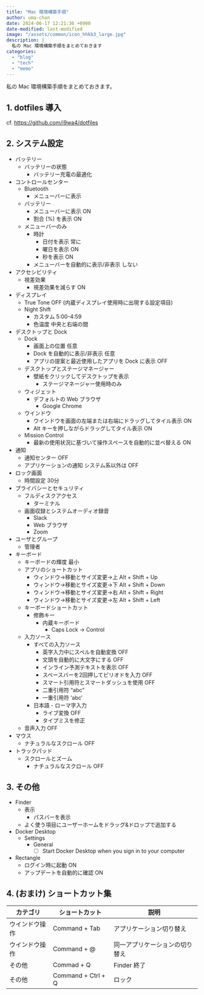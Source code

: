 ```yaml
---
title: "Mac 環境構築手順"
author: uma-chan
date: 2024-06-17 12:21:36 +0900
date-modified: last-modified
image: "/assets/common/icon_hhkb3_large.jpg"
description: |
  私の Mac 環境構築手順をまとめておきます
categories:
  - "blog"
  - "tech"
  - "memo"
---
```


私の Mac 環境構築手順をまとめておきます。

## 1. dotfiles 導入

cf. <https://github.com/i9wa4/dotfiles>

## 2. システム設定

- バッテリー
    - バッテリーの状態
        - バッテリー充電の最適化
- コントロールセンター
    - Bluetooth
        - メニューバーに表示
    - バッテリー
        - メニューバーに表示 ON
        - 割合 (%) を表示 ON
    - メニューバーのみ
        - 時計
            - 日付を表示 常に
            - 曜日を表示 ON
            - 秒を表示 ON
        - メニューバーを自動的に表示/非表示 しない
- アクセシビリティ
    - 視差効果
        - 視差効果を減らす ON
- ディスプレイ
    - True Tone OFF (内蔵ディスプレイ使用時に出現する設定項目)
    - Night Shift
        - カスタム 5:00-4:59
        - 色温度 中央と右端の間
- デスクトップと Dock
    - Dock
        - 画面上の位置 任意
        - Dock を自動的に表示/非表示 任意
        - アプリの提案と最近使用したアプリを Dock に表示 OFF
    - デスクトップとステージマネージャー
        - 壁紙をクリックしてデスクトップを表示
            - ステージマネージャー使用時のみ
    - ウィジェット
        - デフォルトの Web ブラウザ
            - Google Chrome
    - ウインドウ
        - ウインドウを画面の左端または右端にドラッグしてタイル表示 ON
        - Alt キーを押しながらドラッグしてタイル表示 ON
    - Mission Control
        - 最新の使用状況に基づいて操作スペースを自動的に並べ替える ON
- 通知
    - 通知センター OFF
    - アプリケーションの通知 システム系以外は OFF
- ロック画面
    - 時間設定 30分
- プライバシーとセキュリティ
    - フルディスクアクセス
        - ターミナル
    - 画面収録とシステムオーディオ録音
        - Slack
        - Web ブラウザ
        - Zoom
- ユーザとグループ
    - 管理者
- キーボード
    - キーボードの輝度 最小
    - アプリのショートカット
        - ウィンドウ->移動とサイズ変更->上 Alt + Shift + Up
        - ウィンドウ->移動とサイズ変更->下 Alt + Shift + Down
        - ウィンドウ->移動とサイズ変更->右 Alt + Shift + Right
        - ウィンドウ->移動とサイズ変更->左 Alt + Shift + Left
    - キーボードショートカット
        - 修飾キー
            - 内蔵キーボード
                - Caps Lock -> Control
    - 入力ソース
        - すべての入力ソース
            - 英字入力中にスペルを自動変換 OFF
            - 文頭を自動的に大文字にする OFF
            - インライン予測テキストを表示 OFF
            - スペースバーを2回押してピリオドを入力 OFF
            - スマート引用符とスマートダッシュを使用 OFF
            - 二重引用符 "abc"
            - 一重引用符 'abc'
        - 日本語 - ローマ字入力
            - ライブ変換 OFF
            - タイプミスを修正
    - 音声入力 OFF
- マウス
    - ナチュラルなスクロール OFF
- トラックパッド
    - スクロールとズーム
        - ナチュラルなスクロール OFF

## 3. その他

- Finder
    - 表示
        - パスバーを表示
    - よく使う項目にユーザーホームをドラッグ&ドロップで追加する
- Docker Desktop
    - Settings
        - General
            - [ ] Start Docker Desktop when you sign in to your computer
- Rectangle
    - ログイン時に起動 ON
    - アップデートを自動的に確認 ON

## 4. (おまけ) ショートカット集

| カテゴリ       | ショートカット     | 説明                           |
| ---            | ---                | ---                            |
| ウインドウ操作 | Command + Tab      | アプリケーション切り替え       |
| ウインドウ操作 | Command + @        | 同一アプリケーションの切り替え |
| その他         | Commad  + Q        | Finder 終了                    |
| その他         | Command + Ctrl + Q | ロック                         |
